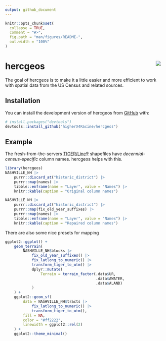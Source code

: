 ```yaml
---
output: github_document
---
```


<!-- README.md is generated from README.Rmd. Please edit that file -->

```r
knitr::opts_chunk$set(
  collapse = TRUE,
  comment = "#>",
  fig.path = "man/figures/README-",
  out.width = "100%"
)
```

# hercgeos <img src="man/figures/HE-star-trial.png" align="right" />

<!-- badges: start -->
<!-- badges: end -->

The goal of hercgeos is to make it a little easier and more efficient to work
with spatial data from the US Census and related sources.

## Installation

You can install the development version of hercgeos from [GitHub](https://github.com/) with:

``` r
# install.packages("devtools")
devtools::install_github("higherX4Racine/hercgeos")
```

## Example

The fresh-from-the-servers [TIGER/Line&reg;](https://www.census.gov/cgi-bin/geo/shapefiles/index.php)
shapefiles have _decennial-census-specific_ column names. hercgeos helps with this.

```r
library(hercgeos)
NASHVILLE_NH |>
    purrr::discard_at("historic_district") |>
    purrr::map(names) |>
    tibble::enframe(name = "Layer", value = "Names") |>
    knitr::kable(caption = "Original column names")

NASHVILLE_NH |>
    purrr::discard_at("historic_district") |>
    purrr::map(fix_old_year_suffixes) |>
    purrr::map(names) |>
    tibble::enframe(name = "Layer", value = "Names") |>
    knitr::kable(caption = "Repaired column names")
```

There are also some nice presets for mapping

```r
ggplot2::ggplot() +
    geom_terrain(
        NASHVILLE_NH$blocks |>
            fix_old_year_suffixes() |>
            fix_latlong_to_numeric() |>
            transform_tiger_to_utm() |>
            dplyr::mutate(
                Terrain = terrain_factor(.data$UR,
                                         .data$AWATER,
                                         .data$ALAND)
            )
    ) +
    ggplot2::geom_sf(
        data = NASHVILLE_NH$tracts |>
            fix_latlong_to_numeric() |>
            transform_tiger_to_utm(),
        fill = NA,
        color = "#ff2222",
        linewidth = ggplot2::rel(2)
    ) +
    ggplot2::theme_minimal()
```
